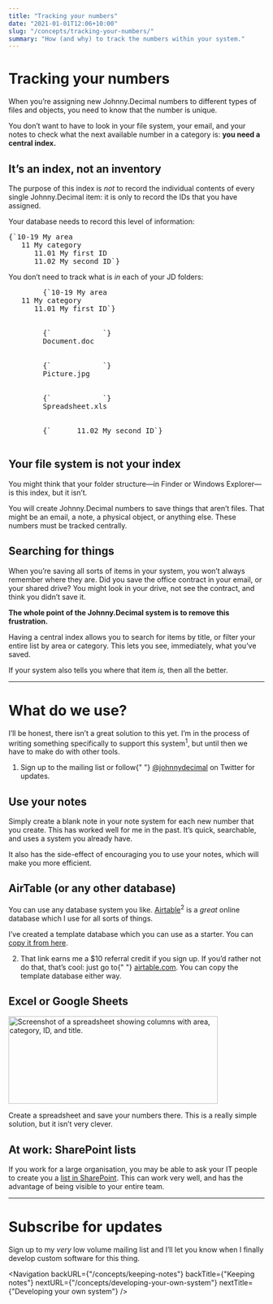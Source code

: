 ```yaml
---
title: "Tracking your numbers"
date: "2021-01-01T12:06+10:00"
slug: "/concepts/tracking-your-numbers/"
summary: "How (and why) to track the numbers within your system."
---
```



# Tracking your numbers

When you’re assigning new Johnny.Decimal numbers to different types of files and objects, you need to know that the number is unique.

You don’t want to have to look in your file system, your email, and your notes to check what the next available number in a category is: **you need a central index.**

## It’s an index, not an inventory

The purpose of this index is _not_ to record the individual contents of every single Johnny.Decimal item: it is only to record the IDs that you have assigned.

Your database needs to record this level of information:

<div className="mb-4">
	<pre className="jd-block">{`10-19 My area
   11 My category
      11.01 My first ID
      11.02 My second ID`}</pre>
</div>

You don’t need to track what is _in_ each of your JD folders:

<div className="mb-4">
	<pre className="jd-block">
		{`10-19 My area
   11 My category
      11.01 My first ID`}
		<br />
		{`            `}
		<span className="line-through">Document.doc</span>
		<br />
		{`            `}
		<span className="line-through">Picture.jpg</span>
		<br />
		{`            `}
		<span className="line-through">Spreadsheet.xls</span>
		<br />
		{`      11.02 My second ID`}
	</pre>
</div>

## Your file system is not your index

You might think that your folder structure—in Finder or Windows Explorer—is this index, but it isn’t.

You will create Johnny.Decimal numbers to save things that aren’t files. That might be <Link to="/concepts/managing-email/">an email</Link>, <Link to="/concepts/keeping-notes/">a note</Link>, a physical object, or anything else. These numbers must be tracked centrally.

## Searching for things

When you’re saving all sorts of items in your system, you won’t always remember where they are. Did you save the office contract in your email, or your shared drive? You might look in your drive, not see the contract, and think you didn’t save it.

**The whole point of the Johnny.Decimal system is to remove this frustration.**

Having a central index allows you to search for items by title, or filter your entire list by area or category. This lets you see, immediately, what you’ve saved.

If your system also tells you where that item _is,_ then all the better.

---

# What do we use?

I’ll be honest, there isn’t a great solution to this yet. I’m in the process of writing something specifically to support this system<sup>1</sup>, but until then we have to make do with other tools.

<div class="footnote-wrapper">
	<ol class="footnote">
		<li>
			Sign up to <Link to="/contact/">the mailing list</Link> or follow{" "}
			<a href="https://twitter.com/johnnydecimal">@johnnydecimal</a> on Twitter
			for updates.
		</li>
	</ol>
</div>

## Use your notes

Simply create a blank note in <Link to="/concepts/keeping-notes">your note system</Link> for each new number that you create. This has worked well for me in the past. It’s quick, searchable, and uses a system you already have.

It also has the side-effect of encouraging you to use your notes, which will make you more efficient.

## AirTable (or any other database)

You can use any database system you like. <a href="https://airtable.com/invite/r/wcs73zWf">Airtable</a><sup>2</sup> is a _great_ online database which I use for all sorts of things.

I’ve created a template database which you can use as a starter. You can <a href="https://airtable.com/shr5vvlmaCV98G6z7">copy it from here</a>.

<div class="footnote-wrapper">
	<ol class="footnote" start="2">
		<li>
			That link earns me a $10 referral credit if you sign up. If you’d rather
			not do that, that’s cool: just go to{" "}
			<a href="https://airtable.com">airtable.com</a>. You can copy the template
			database either way.
		</li>
	</ol>
</div>

## Excel or Google Sheets

<div className="flex flex-col md:flex-row">
	<div className="flex-shrink-0 mb-4 pr-4">
		<img
			src={GoogleSheets_simpleCompany}
			alt="Screenshot of a spreadsheet showing columns with area, category, ID, and title."
			width="412"
			height="172"
			className="screenshot"
		/>
	</div>
	<p>
		Create a spreadsheet and save your numbers there. This is a really simple
		solution, but it isn’t very clever.
	</p>
</div>

## At work: SharePoint lists

If you work for a large organisation, you may be able to ask your IT people to create you a <a href="https://support.office.com/en-us/article/create-a-list-in-sharepoint-0d397414-d95f-41eb-addd-5e6eff41b083?ui=en-US&rs=en-US&ad=US">list in SharePoint</a>. This can work very well, and has the advantage of being visible to your entire team.

---

# Subscribe for updates

Sign up to my _very_ low volume mailing list and I’ll let you know when I finally develop custom software for this thing.

<ButtondownEmailForm />

<Navigation
	backURL={"/concepts/keeping-notes"}
	backTitle={"Keeping notes"}
	nextURL={"/concepts/developing-your-own-system"}
	nextTitle={"Developing your own system"}
/>
